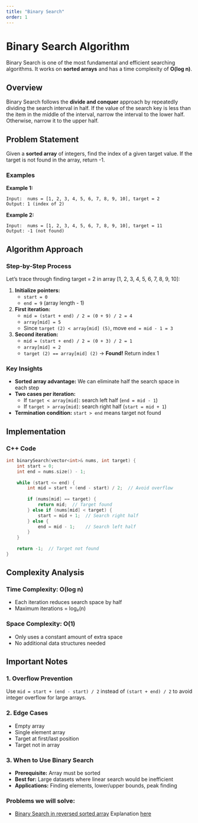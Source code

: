 ```yaml
---
title: "Binary Search"
order: 1
---
```


# Binary Search Algorithm

Binary Search is one of the most fundamental and efficient searching algorithms. It works on **sorted arrays** and has a time complexity of **O(log n)**.

## Overview

Binary Search follows the **divide and conquer** approach by repeatedly dividing the search interval in half. If the value of the search key is less than the item in the middle of the interval, narrow the interval to the lower half. Otherwise, narrow it to the upper half.

## Problem Statement

Given a **sorted array** of integers, find the index of a given target value. If the target is not found in the array, return -1.

### Examples

**Example 1:**
```
Input:  nums = [1, 2, 3, 4, 5, 6, 7, 8, 9, 10], target = 2
Output: 1 (index of 2)
```

**Example 2:**
```
Input:  nums = [1, 2, 3, 4, 5, 6, 7, 8, 9, 10], target = 11
Output: -1 (not found)
```

## Algorithm Approach

### Step-by-Step Process

Let's trace through finding target = 2 in array [1, 2, 3, 4, 5, 6, 7, 8, 9, 10]:

1. **Initialize pointers:**
   - `start = 0`
   - `end = 9` (array length - 1)

2. **First iteration:**
   - `mid = (start + end) / 2 = (0 + 9) / 2 = 4`
   - `array[mid] = 5`
   - Since `target (2) < array[mid] (5)`, move `end = mid - 1 = 3`

3. **Second iteration:**
   - `mid = (start + end) / 2 = (0 + 3) / 2 = 1`
   - `array[mid] = 2`
   - `target (2) == array[mid] (2)` → **Found!** Return index 1

### Key Insights

- **Sorted array advantage:** We can eliminate half the search space in each step
- **Two cases per iteration:**
  - If `target < array[mid]`: search left half (`end = mid - 1`)
  - If `target > array[mid]`: search right half (`start = mid + 1`)
- **Termination condition:** `start > end` means target not found

## Implementation

### C++ Code

```cpp
int binarySearch(vector<int>& nums, int target) {
    int start = 0;
    int end = nums.size() - 1;
    
    while (start <= end) {
        int mid = start + (end - start) / 2;  // Avoid overflow
        
        if (nums[mid] == target) {
            return mid;  // Target found
        } else if (nums[mid] < target) {
            start = mid + 1;  // Search right half
        } else {
            end = mid - 1;    // Search left half
        }
    }
    
    return -1;  // Target not found
}
```

## Complexity Analysis

### Time Complexity: **O(log n)**
- Each iteration reduces search space by half
- Maximum iterations = log₂(n)

### Space Complexity: **O(1)**
- Only uses a constant amount of extra space
- No additional data structures needed

## Important Notes

### 1. Overflow Prevention
Use `mid = start + (end - start) / 2` instead of `(start + end) / 2` to avoid integer overflow for large arrays.

### 2. Edge Cases
- Empty array
- Single element array
- Target at first/last position
- Target not in array

### 3. When to Use Binary Search
- **Prerequisite:** Array must be sorted
- **Best for:** Large datasets where linear search would be inefficient
- **Applications:** Finding elements, lower/upper bounds, peak finding

### Problems we will solve:
- [Binary Search in reversed sorted array](https://leetcode.com/problems/search-in-rotated-sorted-array/description/) Explanation [here](/dsa/problems/binary_search_01.qmd)
